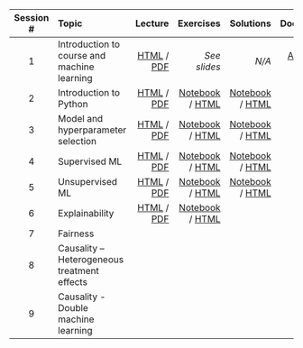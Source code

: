 | Session # | Topic | Lecture | Exercises | Solutions | Documents |
| :--: | :-- | --: | --: | --: | --: | --: | 
| 1 | Introduction to course and machine learning | [HTML](slides/1_introduction.html) /  [PDF](slides/1_introduction.pdf)  | *See slides* |*N/A*  | [Anaconda guide](misc/1_anaconda_guide.pdf) |
| 2	| Introduction to Python | [HTML](slides/2_python.html) /  [PDF](slides/2_python.pdf) | [Notebook](exercises_notebook/2_exercise.ipynb) /  [HTML](exercises_html/2_exercise.ipynb) | [Notebook](exercises_notebook/2_exercise_sol.ipynb) / [HTML](exercises_html/2_exercise_sol.ipynb) | [Reading](misc/2_reading.pdf)|
| 3 | Model and hyperparameter selection	 | [HTML](slides/3_model_selection.html) /  [PDF](slides/3_model_selection.pdf) | [Notebook](exercises_notebook/3_exercise.ipynb) /  [HTML](exercises_html/3_exercise.ipynb) | [Notebook](exercises_notebook/3_exercise_sol.ipynb) / [HTML](exercises_html/3_exercise_sol.ipynb) | [Reading](misc/3_reading.pdf)|
| 4 | Supervised ML | [HTML](slides/4_supervised_learning.html) / [PDF](slides/4_supervised_learning.pdf)  | [Notebook](exercises_notebook/4_exercise.ipynb) /  [HTML](exercises_html/4_exercise.ipynb) | [Notebook](exercises_notebook/4_exercise_sol.ipynb) / [HTML](exercises_html/4_exercise_sol.ipynb)  | [Reading](misc/4_reading.pdf)|
| 5 | Unsupervised ML | [HTML](slides/5_unsupervised_learning.html) / [PDF](slides/5_unsupervised_learning.pdf)  | [Notebook](exercises_notebook/5_exercise.ipynb) /  [HTML](exercises_html/5_exercise.ipynb) | [Notebook](exercises_notebook/5_exercise_sol.ipynb) /  [HTML](exercises_html/5_exercise_sol.ipynb)  | [Reading](misc/5_reading.pdf)|
| 6 | Explainability | [HTML](slides/6_explainability.html) / [PDF](slides/6_explainability.pdf)  | [Notebook](exercises_notebook/6_exercise.ipynb) /  [HTML](exercises_html/6_exercise.ipynb) | | [Reading](misc/6_reading.pdf)|
| 7 | Fairness | | | | |
| 8 | Causality – Heterogeneous treatment effects	| | | | |
| 9 | Causality -  Double machine learning	| | | | |